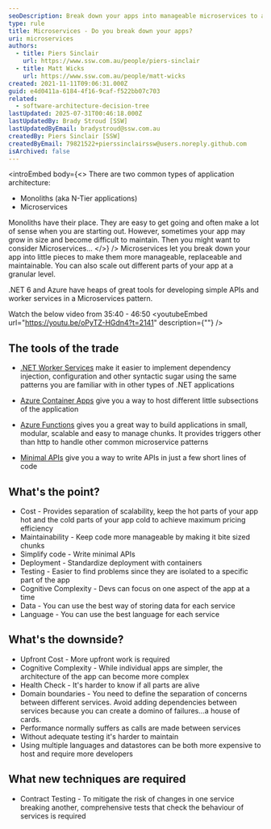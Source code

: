 ```yaml
---
seoDescription: Break down your apps into manageable microservices to achieve scalability, maintainability, and simplified code, while leveraging tools like .NET Worker Services, Azure Container Apps, and Minimal APIs.
type: rule
title: Microservices - Do you break down your apps?
uri: microservices
authors:
  - title: Piers Sinclair
    url: https://www.ssw.com.au/people/piers-sinclair
  - title: Matt Wicks
    url: https://www.ssw.com.au/people/matt-wicks
created: 2021-11-11T09:06:31.000Z
guid: e4d0411a-6184-4f16-9caf-f522bb07c703
related:
  - software-architecture-decision-tree
lastUpdated: 2025-07-31T00:46:18.000Z
lastUpdatedBy: Brady Stroud [SSW]
lastUpdatedByEmail: bradystroud@ssw.com.au
createdBy: Piers Sinclair [SSW]
createdByEmail: 79821522+pierssinclairssw@users.noreply.github.com
isArchived: false
---
```


<introEmbed
  body={<>
There are two common types of application architecture:

* Monoliths (aka N-Tier applications)
* Microservices

Monoliths have their place. They are easy to get going and often make a lot of sense when you are starting out. However, sometimes your app may grow in size and become difficult to maintain. Then you might want to consider Microservices...
  </>}
/>
Microservices let you break down your app into little pieces to make them more manageable, replaceable and maintainable. You can also scale out different parts of your app at a granular level.

.NET 6 and Azure have heaps of great tools for developing simple APIs and worker services in a Microservices pattern.

Watch the below video from 35:40 - 46:50
<youtubeEmbed url="https://youtu.be/oPyTZ-HGdn4?t=2141" description={""} />

## The tools of the trade

* [.NET Worker Services](https://docs.microsoft.com/en-us/dotnet/core/extensions/workers?WT.mc_id=AZ-MVP-33518) make it easier to implement dependency injection, configuration and other syntactic sugar using the same patterns you are familiar with in other types of .NET applications

* [Azure Container Apps](https://azure.microsoft.com/en-us/services/container-apps/#overview?WT.mc_id=AZ-MVP-33518) give you a way to host different little subsections of the application

* [Azure Functions](https://docs.microsoft.com/en-us/azure/azure-functions/?WT.mc_id=AZ-MVP-33518) gives you a great way to build applications in small, modular, scalable and easy to manage chunks. It provides triggers other than http to handle other common microservice patterns

* [Minimal APIs](https://devblogs.microsoft.com/dotnet/asp-net-core-updates-in-net-6-preview-4/#introducing-minimal-apis?WT.mc_id=AZ-MVP-33518) give you a way to write APIs in just a few short lines of code

## What's the point?

* Cost - Provides separation of scalability, keep the hot parts of your app hot and the cold parts of your app cold to achieve maximum pricing efficiency
* Maintainability - Keep code more manageable by making it bite sized chunks
* Simplify code - Write minimal APIs
* Deployment - Standardize deployment with containers
* Testing - Easier to find problems since they are isolated to a specific part of the app
* Cognitive Complexity - Devs can focus on one aspect of the app at a time
* Data - You can use the best way of storing data for each service
* Language - You can use the best language for each service

## What's the downside?

* Upfront Cost - More upfront work is required
* Cognitive Complexity - While individual apps are simpler, the architecture of the app can become more complex
* Health Check - It's harder to know if all parts are alive
* Domain boundaries - You need to define the separation of concerns between different services. Avoid adding dependencies between services because you can create a domino of failures...a house of cards.
* Performance normally suffers as calls are made between services
* Without adequate testing it's harder to maintain
* Using multiple languages and datastores can be both more expensive to host and require more developers

## What new techniques are required

* Contract Testing - To mitigate the risk of changes in one service breaking another, comprehensive tests that check the behaviour of services is required
